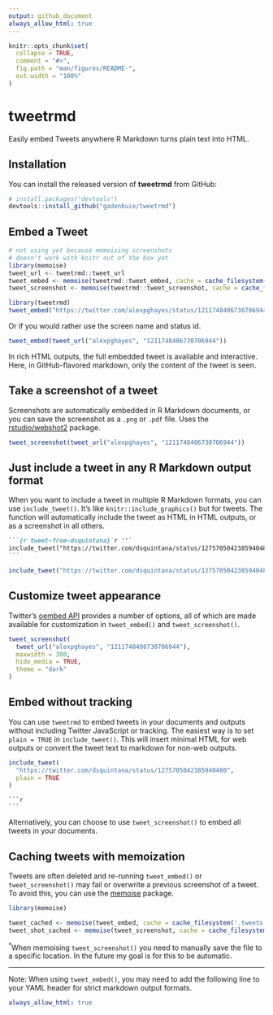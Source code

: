 ```yaml
---
output: github_document
always_allow_html: true
---
```


<!-- README.md is generated from README.Rmd. Please edit that file -->

```r
knitr::opts_chunk$set(
  collapse = TRUE,
  comment = "#>",
  fig.path = "man/figures/README-",
  out.width = "100%"
)
```

# tweetrmd

<!-- badges: start -->
<!-- badges: end -->

Easily embed Tweets anywhere R Markdown turns plain text into HTML.

## Installation

You can install the released version of **tweetrmd** from GitHub:

``` r
# install.packages("devtools")
devtools::install_github("gadenbuie/tweetrmd")
```

## Embed a Tweet

```r
# not using yet because memoising screenshots 
# doesn't work with knitr out of the box yet
library(memoise)
tweet_url <- tweetrmd::tweet_url
tweet_embed <- memoise(tweetrmd::tweet_embed, cache = cache_filesystem(".tweets"))
tweet_screenshot <- memoise(tweetrmd::tweet_screenshot, cache = cache_filesystem(".tweets"))
```

```r
library(tweetrmd)
tweet_embed("https://twitter.com/alexpghayes/status/1211748406730706944")
```

Or if you would rather use the screen name and status id.

```r
tweet_embed(tweet_url("alexpghayes", "1211748406730706944"))
```

In rich HTML outputs, the full embedded tweet is available and interactive.
Here, in GitHub-flavored markdown, only the content of the tweet is seen.

## Take a screenshot of a tweet

Screenshots are automatically embedded in R Markdown documents,
or you can save the screenshot as a `.png` or `.pdf` file.
Uses the [rstudio/webshot2](https://github.com/rstudio/webshot2) package.

```r
tweet_screenshot(tweet_url("alexpghayes", "1211748406730706944"))
```

## Just include a tweet in any R Markdown output format

When you want to include a tweet in multiple R Markdown formats,
you can use `include_tweet()`.
It's like `knitr::include_graphics()` but for tweets.
The function will automatically include the tweet
as HTML in HTML outputs,
or as a screenshot in all others.

````markdown
```{r tweet-from-dsquintana}`r ''`
include_tweet("https://twitter.com/dsquintana/status/1275705042385940480")
```
````

```r
include_tweet("https://twitter.com/dsquintana/status/1275705042385940480")
```


## Customize tweet appearance

Twitter's [oembed API](https://developer.twitter.com/en/docs/tweets/post-and-engage/api-reference/get-statuses-oembed)
provides a number of options, 
all of which are made available for customization in `tweet_embed()` and `tweet_screenshot()`.

```r
tweet_screenshot(
  tweet_url("alexpghayes", "1211748406730706944"),
  maxwidth = 300,
  hide_media = TRUE,
  theme = "dark"
)
```

## Embed without tracking

You can use `tweetrmd` to embed tweets in your documents and outputs without
including Twitter JavaScript or tracking.
The easiest way is to set `plain = TRUE` in `include_tweet()`.
This will insert minimal HTML for web outputs
or convert the tweet text to markdown for non-web outputs.

```r
include_tweet(
  "https://twitter.com/dsquintana/status/1275705042385940480",
  plain = TRUE
)
```

````
```r
```

````

Alternatively, you can choose to use `tweet_screenshot()`
to embed all tweets in your documents.

## Caching tweets with memoization

Tweets are often deleted and re-running `tweet_embed()` or `tweet_screenshot()`
may fail or overwrite a previous screenshot of a tweet.
To avoid this, you can use the [memoise](https://github.com/r-lib/memoise) package.

```r
library(memoise)

tweet_cached <- memoise(tweet_embed, cache = cache_filesystem('.tweets'))
tweet_shot_cached <- memoise(tweet_screenshot, cache = cache_filesystem('.tweets'))
```

<sup>*</sup>When memoising `tweet_screenshot()` you need to manually save the file
to a specific location. In the future my goal is for this to be automatic.

---

Note: When using `tweet_embed()`,
you may need to add the following line to your YAML header
for strict markdown output formats.

```yaml
always_allow_html: true
```

